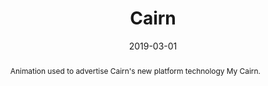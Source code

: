 ---
title: Cairn
tags:
    - music
abstract: Animation used to advertise Cairn's new platform technology My Cairn.
role: Composer
date: 2019-03-01
client: Cairn Housing Association
media_type: Animation
link: https://www.youtube.com/watch?v=BIHH3Swoq7A
---